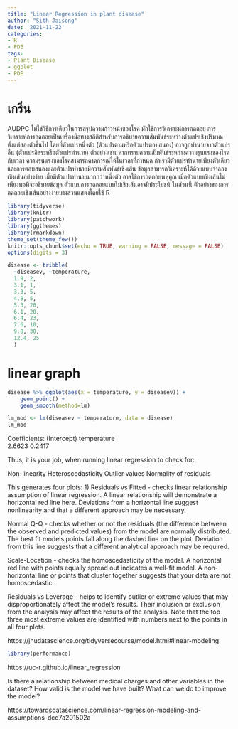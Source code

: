 ```yaml
---
title: "Linear Regression in plant disease"
author: "Sith Jaisong"
date: '2021-11-22'
categories:
- R
- PDE
tags:
- Plant Disease
- ggplot
- PDE
---
```


# เกริ่น

AUDPC ไม่ใช่วิธีการเดียวในการสรุปความก้าวหน้าของโรค มักใช้การวิเคราะห์การถดถอย การวิเคราะห์การถดถอยเป็นเครื่องมือทางสถิติสำหรับการอธิบายความสัมพันธ์ระหว่างตัวแปรเชิงปริมาณตั้งแต่สองตัวขึ้นไป โดยที่ตัวแปรหนึ่งตัว (ตัวแปรตามหรือตัวแปรตอบสนอง) อาจถูกทำนายจากตัวแปรอื่น (ตัวแปรอิสระหรือตัวแปรทำนาย) ตัวอย่างเช่น หากทราบความสัมพันธ์ระหว่างความรุนแรงของโรคกับเวลา ความรุนแรงของโรคสามารถคาดการณ์ได้ในเวลาที่กำหนด
ถ้าเรามีตัวแปรทำนายเพียงตัวเดียวและการตอบสนองและตัวแปรทำนายมีความสัมพันธ์เชิงเส้น ข้อมูลสามารถวิเคราะห์ได้ด้วยแบบจำลองเชิงเส้นอย่างง่าย เมื่อมีตัวแปรทำนายมากกว่าหนึ่งตัว อาจใช้การถดถอยพหุคูณ เมื่อตัวแบบเชิงเส้นไม่เพียงพอที่จะอธิบายข้อมูล ตัวแบบการถดถอยแบบไม่เชิงเส้นอาจมีประโยชน์ ในส่วนนี้ ตัวอย่างของการถดถอยเชิงเส้นอย่างง่ายบางส่วนแสดงโดยใช้ R

```r
library(tidyverse)
library(knitr)
library(patchwork)
library(ggthemes)
library(rmarkdown)
theme_set(theme_few())
knitr::opts_chunk$set(echo = TRUE, warning = FALSE, message = FALSE)
options(digits = 3)
```


```r
disease <- tribble(
  ~diseasev, ~temperature,
  1.9, 2,
  3.1, 1,
  3.3, 5,
  4.8, 5,
  5.3, 20,
  6.1, 20,
  6.4, 23,
  7.6, 10,
  9.8, 30,
  12.4, 25
  )
```

# linear graph

```r
disease %>% ggplot(aes(x = temperature, y = diseasev)) +
    geom_point() + 
    geom_smooth(method=lm)
```

```r
lm_mod <- lm(diseasev ~ temperature, data = disease)
lm_mod
```

Coefficients:
(Intercept)  temperature  
     2.6623       0.2417
     
Thus, it is your job, when running linear regression to check for:

Non-linearity
Heteroscedasticity
Outlier values
Normality of residuals


This generates four plots: 1) Residuals vs Fitted - checks linear relationship assumption of linear regression. A linear relationship will demonstrate a horizontal red line here. Deviations from a horizontal line suggest nonlinearity and that a different approach may be necessary.

Normal Q-Q - checks whether or not the residuals (the difference between the observed and predicted values) from the model are normally distributed. The best fit models points fall along the dashed line on the plot. Deviation from this line suggests that a different analytical approach may be required.

Scale-Location - checks the homoscedasticity of the model. A horizontal red line with points equally spread out indicates a well-fit model. A non-horizontal line or points that cluster together suggests that your data are not homoscedastic.

Residuals vs Leverage - helps to identify outlier or extreme values that may disproportionately affect the model’s results. Their inclusion or exclusion from the analysis may affect the results of the analysis. Note that the top three most extreme values are identified with numbers next to the points in all four plots.

https://jhudatascience.org/tidyversecourse/model.html#linear-modeling

```r
library(performance)
```

https://uc-r.github.io/linear_regression

Is there a relationship between medical charges and other variables in the dataset?
How valid is the model we have built?
What can we do to improve the model?

https://towardsdatascience.com/linear-regression-modeling-and-assumptions-dcd7a201502a
